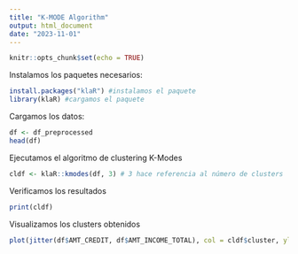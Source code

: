 ---
title: "K-MODE Algorithm"
output: html_document
date: "2023-11-01"
---

```{r setup, include=FALSE}
knitr::opts_chunk$set(echo = TRUE)
```

Instalamos los paquetes necesarios:

```{r}
install.packages("klaR") #instalamos el paquete
library(klaR) #cargamos el paquete
```

Cargamos los datos:

```{r}
df <- df_preprocessed
head(df)
```

Ejecutamos el algoritmo de clustering K-Modes

```{r}
cldf <- klaR::kmodes(df, 3) # 3 hace referencia al número de clusters
```

Verificamos los resultados

```{r}
print(cldf)
```

Visualizamos los clusters obtenidos 

```{r}
plot(jitter(df$AMT_CREDIT, df$AMT_INCOME_TOTAL), col = cldf$cluster, ylim = c(-100000000, 100000000))
```